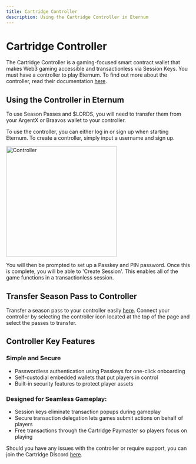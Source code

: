 ```yaml
---
title: Cartridge Controller
description: Using the Cartridge Controller in Eternum
---
```


# Cartridge Controller

The Cartridge Controller is a gaming-focused smart contract wallet that makes Web3 gaming accessible and transactionless
via Session Keys. You must have a controller to play Eternum. To find out more about the controller, read their
documentation [here](https://docs.cartridge.gg/controller/overview).

## Using the Controller in Eternum

To use Season Passes and $LORDS, you will need to transfer them from your ArgentX or Braavos wallet to your controller.

To use the controller, you can either log in or sign up when starting Eternum. To create a controller, simply input a
username and sign up.

<img src="/controller.png" alt="Controller" width="300" className="mx-auto" />

You will then be prompted to set up a Passkey and PIN password. Once this is complete, you will be able to 'Create
Session'. This enables all of the game functions in a transactionless session.

## Transfer Season Pass to Controller

Transfer a season pass to your controller easily [here](https://empire.realms.world/season-passes). Connect your
controller by selecting the controller icon located at the top of the page and select the passes to transfer.

## Controller Key Features

### Simple and Secure

- Passwordless authentication using Passkeys for one-click onboarding
- Self-custodial embedded wallets that put players in control
- Built-in security features to protect player assets

### Designed for Seamless Gameplay:

- Session keys eliminate transaction popups during gameplay
- Secure transaction delegation lets games submit actions on behalf of players
- Free transactions through the Cartridge Paymaster so players focus on playing

Should you have any issues with the controller or require support, you can join the Cartridge Discord
[here](https://discord.gg/cartridge).
